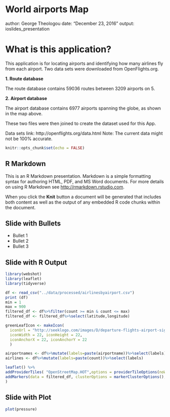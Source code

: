 World airports Map
========================================================
author: George Theologou
date: "December 23, 2016"
output: ioslides_presentation

What is this application?
========================================================
This application is for locating airports and identifying how many airlines fly from each airport. Two data sets were downloaded from OpenFlights.org. 

**1. Route database**

The route database contains 59036 routes between 3209 airports on 5.

**2. Airport database**

The airport database contains 6977 airports spanning the globe, as shown in the map above.

These two files were then joined to create the dataset used for this App.

Data sets link: http://openflights.org/data.html
Note: The current data might not be 100% accurate.


```r
knitr::opts_chunk$set(echo = FALSE)
```

## R Markdown

This is an R Markdown presentation. Markdown is a simple formatting syntax for authoring HTML, PDF, and MS Word documents. For more details on using R Markdown see <http://rmarkdown.rstudio.com>.

When you click the **Knit** button a document will be generated that includes both content as well as the output of any embedded R code chunks within the document.

## Slide with Bullets

- Bullet 1
- Bullet 2
- Bullet 3

## Slide with R Output

```r
library(webshot)
library(leaflet)
library(tidyverse)

df <- read_csv("../data/processed/airlinesbyairport.csv")  
print (df)
min = 1
max = 900
filtered_df <- df%>%filter(count >= min & count <= max)
filtered_df <- filtered_df%>%select(latitude,longitude)

greenLeafIcon <- makeIcon(
  iconUrl = "http://seeklogo.com/images/D/departure-flights-airport-sign-logo-A9A341DA0F-seeklogo.com.gif",
  iconWidth = 22, iconHeight = 22,
  iconAnchorX = 22, iconAnchorY = 22
  )

airportnames <- df%>%mutate(labels=paste(airportname))%>%select(labels)
airlines <- df%>%mutate(labels=paste(count))%>%select(labels)

leaflet() %>%
addProviderTiles( "OpenStreetMap.HOT",options = providerTileOptions(noWrap = TRUE)) %>%
addMarkers(data = filtered_df, clusterOptions = markerClusterOptions(), icon = greenLeafIcon,popup = paste("<strong>Airport name: </strong>","<br>",as.character(airportnames$labels),"<br>","<hr>", "<em>Airlines flying: </em>","<br>","<em>",as.character(airlines$labels),"</em>")
)


```


## Slide with Plot

```r
plot(pressure)
```


